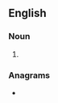 ==English==

===Noun===
{{head|en|noun form}}

# {{plural of|en|plasterer}}

===Anagrams===
* {{anagrams|en|a=aeelprrsst|replasters}}